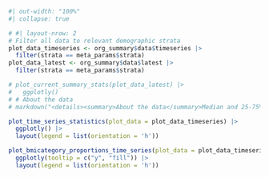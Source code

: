 
```r
#| out-width: "100%"
#| collapse: true

# #| layout-nrow: 2
# Filter all data to relevant demographic strata
plot_data_timeseries <- org_summary$data$timeseries |> 
  filter(strata == meta_params$strata)
plot_data_latest <- org_summary$data$latest |> 
  filter(strata == meta_params$strata)

# plot_current_summary_stats(plot_data_latest) |> 
#   ggplotly()
# # About the data
# markdown("<details><summary>About the data</summary>Median and 25-75% range of participant weight in kilograms (kg) and [Body Mass Index](https://www.cdc.gov/bmi/about/index.html), with % change from pre-October 2023. Negative % indicates weight loss.</details")

plot_time_series_statistics(plot_data = plot_data_timeseries) |> 
  ggplotly() |> 
  layout(legend = list(orientation = 'h'))

plot_bmicategory_proportions_time_series(plot_data = plot_data_timeseries) |> 
  ggplotly(tooltip = c("y", "fill")) |> 
  layout(legend = list(orientation = 'h'))

```

